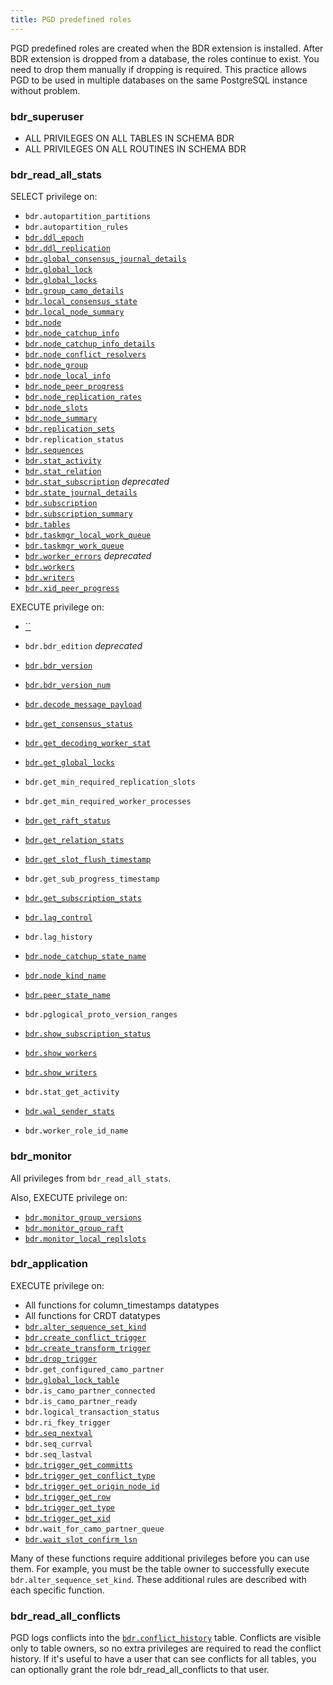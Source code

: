 ```yaml
---
title: PGD predefined roles
---
```


PGD predefined roles are created when the BDR extension is installed. After BDR
extension is dropped from a database, the roles continue to exist. You need to
drop them manually if dropping is required. This practice allows PGD to be used
in multiple databases on the same PostgreSQL instance without problem.

### bdr_superuser

-   ALL PRIVILEGES ON ALL TABLES IN SCHEMA BDR
-   ALL PRIVILEGES ON ALL ROUTINES IN SCHEMA BDR

### bdr_read_all_stats

SELECT privilege on:

-   `bdr.autopartition_partitions`
-   `bdr.autopartition_rules`
-   [`bdr.ddl_epoch`](/pgd/latest/reference/catalogs-internal#bdrddl_epoch)
-   [`bdr.ddl_replication`](/pgd/latest/reference/pgd-settings#bdrddl_replication)
-   [`bdr.global_consensus_journal_details`](/pgd/latest/reference/catalogs-visible#bdrglobal_consensus_journal_details)
-   [`bdr.global_lock`](/pgd/latest/reference/catalogs-visible#bdrglobal_lock)
-   [`bdr.global_locks`](/pgd/latest/reference/catalogs-visible#bdrglobal_locks)
-   [`bdr.group_camo_details`](/pgd/latest/reference/catalogs-visible#bdrgroup_camo_details)
-   [`bdr.local_consensus_state`](/pgd/latest/reference/catalogs-visible#bdrlocal_consensus_state)
-   [`bdr.local_node_summary`](/pgd/latest/reference/catalogs-visible#bdrlocal_node_summary)
-   [`bdr.node`](/pgd/latest/reference/catalogs-visible#bdrnode)
-   [`bdr.node_catchup_info`](/pgd/latest/reference/catalogs-visible#bdrnode_catchup_info)
-   [`bdr.node_catchup_info_details`](/pgd/latest/reference/catalogs-visible#bdrnode_catchup_info_details)
-   [`bdr.node_conflict_resolvers`](/pgd/latest/reference/catalogs-visible#bdrnode_conflict_resolvers)
-   [`bdr.node_group`](/pgd/latest/reference/catalogs-visible#bdrnode_group)
-   [`bdr.node_local_info`](/pgd/latest/reference/catalogs-visible#bdrnode_local_info)
-   [`bdr.node_peer_progress`](/pgd/latest/reference/catalogs-visible#bdrnode_peer_progress)
-   [`bdr.node_replication_rates`](/pgd/latest/reference/catalogs-visible#bdrnode_replication_rates)
-   [`bdr.node_slots`](/pgd/latest/reference/catalogs-visible#bdrnode_slots)
-   [`bdr.node_summary`](/pgd/latest/reference/catalogs-visible#bdrnode_summary)
-   [`bdr.replication_sets`](/pgd/latest/reference/catalogs-visible#bdrreplication_sets)
-   `bdr.replication_status`
-   [`bdr.sequences`](/pgd/latest/reference/catalogs-visible#bdrsequences)
-   [`bdr.stat_activity`](/pgd/latest/reference/catalogs-visible#bdrstat_activity)
-   [`bdr.stat_relation`](/pgd/latest/reference/catalogs-visible#bdrstat_relation)
-   [`bdr.stat_subscription`](/pgd/latest/reference/catalogs-visible#bdrstat_subscription) _deprecated_
-   [`bdr.state_journal_details`](/pgd/latest/reference/catalogs-visible#)
-   [`bdr.subscription`](/pgd/latest/reference/catalogs-visible#bdrsubscription)
-   [`bdr.subscription_summary`](/pgd/latest/reference/catalogs-visible#bdrsubscription_summary)
-   [`bdr.tables`](/pgd/latest/reference/catalogs-visible#bdrtables)
-   [`bdr.taskmgr_local_work_queue`](/pgd/latest/reference/catalogs-visible#bdrtaskmgr_local_work_queue)
-   [`bdr.taskmgr_work_queue`](/pgd/latest/reference/catalogs-visible#bdrtaskmgr_work_queue)
-   [`bdr.worker_errors`](/pgd/latest/reference/catalogs-visible#) _deprecated_
-   [`bdr.workers`](/pgd/latest/reference/catalogs-visible#bdrworkers)
-   [`bdr.writers`](/pgd/latest/reference/catalogs-visible#bdrwriters)
-   [`bdr.xid_peer_progress`](/pgd/latest/reference/catalogs-visible#)

EXECUTE privilege on:

-   [``](/pgd/latest/reference/functions#)

-    `bdr.bdr_edition` _deprecated_
-   [`bdr.bdr_version`](/pgd/latest/reference/functions#bdrbdr_version)
-   [`bdr.bdr_version_num`](/pgd/latest/reference/functions#bdrbdr_version_num)
-   [`bdr.decode_message_payload`](/pgd/latest/reference/functions-internal#bdrdecode_message_payload)
-   [`bdr.get_consensus_status`](/pgd/latest/reference/functions#bdrget_consensus_status)
-   [`bdr.get_decoding_worker_stat`](/pgd/latest/reference/functions#bdrget_decoding_worker_stat)
-   [`bdr.get_global_locks`](/pgd/latest/reference/functions-internal#bdrget_global_locks)
-    `bdr.get_min_required_replication_slots`
-    `bdr.get_min_required_worker_processes`
-   [`bdr.get_raft_status`](/pgd/latest/reference/functions#bdrget_raft_status)
-   [`bdr.get_relation_stats`](/pgd/latest/reference/functions#bdrget_relation_stats)
-   [`bdr.get_slot_flush_timestamp`](/pgd/latest/reference/functions-internal#bdrget_slot_flush_timestamp)
-    `bdr.get_sub_progress_timestamp`
-   [`bdr.get_subscription_stats`](/pgd/latest/reference/functions#bdrget_subscription_stats)
-   [`bdr.lag_control`](/pgd/latest/reference/functions#bdrlag_control)
-    `bdr.lag_history`
-   [`bdr.node_catchup_state_name`](/pgd/latest/reference/functions-internal#bdrnode_catchup_state_name)
-   [`bdr.node_kind_name`](/pgd/latest/reference/functions-internal#bdrnode_kind_name)
-   [`bdr.peer_state_name`](/pgd/latest/reference/functions-internal#bdrpeer_state_name)
-    `bdr.pglogical_proto_version_ranges`
-   [`bdr.show_subscription_status`](/pgd/latest/reference/functions-internal#bdrshow_subscription_status)
-   [`bdr.show_workers`](/pgd/latest/reference/functions-internal#bdrshow_workers)
-   [`bdr.show_writers`](/pgd/latest/reference/functions-internal#bdrshow_writers)
-    `bdr.stat_get_activity`
-   [`bdr.wal_sender_stats`](/pgd/latest/reference/functions#bdrwal_sender_stats)
-    `bdr.worker_role_id_name`

### bdr_monitor

All privileges from `bdr_read_all_stats`.

Also, EXECUTE privilege on:

-   [`bdr.monitor_group_versions`](/pgd/latest/reference/functions#bdrmonitor_group_versions)
-   [`bdr.monitor_group_raft`](/pgd/latest/reference/functions#bdrmonitor_group_raft)
-   [`bdr.monitor_local_replslots`](/pgd/latest/reference/functions#bdrmonitor_local_replslots)

### bdr_application

EXECUTE privilege on:

-   All functions for column_timestamps datatypes
-   All functions for CRDT datatypes
-   [`bdr.alter_sequence_set_kind`](/pgd/latest/reference/sequences#bdralter_sequence_set_kind)
-   [`bdr.create_conflict_trigger`](/pgd/latest/reference/streamtriggers/interfaces#bdrcreate_conflict_trigger)
-   [`bdr.create_transform_trigger`](/pgd/latest/reference/streamtriggers/interfaces#bdrcreate_transform_trigger)
-   [`bdr.drop_trigger`](/pgd/latest/reference/streamtriggers/interfaces#bdrdrop_trigger)
-   `bdr.get_configured_camo_partner`
-   [`bdr.global_lock_table`](/pgd/latest/reference/functions#bdrglobal_lock_table)
-   `bdr.is_camo_partner_connected`
-   `bdr.is_camo_partner_ready`
-   `bdr.logical_transaction_status`
-   `bdr.ri_fkey_trigger`
-   [`bdr.seq_nextval`](/pgd/latest/reference/functions-internal#bdrseq_nextval)
-   `bdr.seq_currval`
-   `bdr.seq_lastval`
-   [`bdr.trigger_get_committs`](/pgd/latest/reference/streamtriggers/rowfunctions#bdrtrigger_get_committs)
-   [`bdr.trigger_get_conflict_type`](/pgd/latest/reference/streamtriggers/rowfunctions#bdrtrigger_get_conflict_type)
-   [`bdr.trigger_get_origin_node_id`](/pgd/latest/reference/streamtriggers/rowfunctions#bdrtrigger_get_origin_node_id)
-   [`bdr.trigger_get_row`](/pgd/latest/reference/streamtriggers/rowfunctions#bdrtrigger_get_row)
-   [`bdr.trigger_get_type`](/pgd/latest/reference/streamtriggers/rowfunctions#bdrtrigger_get_type)
-   [`bdr.trigger_get_xid`](/pgd/latest/reference/streamtriggers/rowfunctions#bdrtrigger_get_xid)
-   `bdr.wait_for_camo_partner_queue`
-   [`bdr.wait_slot_confirm_lsn`](/pgd/latest/reference/functions#bdrwait_slot_confirm_lsn)

Many of these functions require additional privileges before you can use them.
For example, you must be the table owner to successfully execute
`bdr.alter_sequence_set_kind`. These additional rules are described with each
specific function.

### bdr_read_all_conflicts

PGD logs conflicts into the
[`bdr.conflict_history`](/pgd/latest/reference/catalogs-visible#bdrconflict_history)
table. Conflicts are visible only to table owners, so no extra privileges are
required to read the conflict history. If it's useful to have a user that can
see conflicts for all tables, you can optionally grant the role
bdr_read_all_conflicts to that user.


